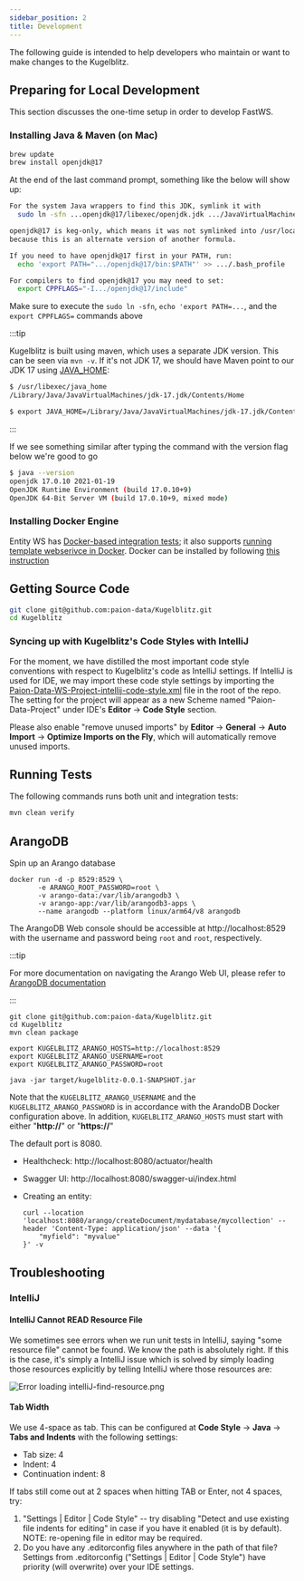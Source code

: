 ```yaml
---
sidebar_position: 2
title: Development
---
```


The following guide is intended to help developers who maintain or want to make changes to the Kugelblitz.

Preparing for Local Development
-------------------------------

This section discusses the one-time setup in order to develop FastWS.

### Installing Java & Maven (on Mac)

```bash
brew update
brew install openjdk@17
```

At the end of the last command prompt, something like the below will show up:

```bash
For the system Java wrappers to find this JDK, symlink it with
  sudo ln -sfn ...openjdk@17/libexec/openjdk.jdk .../JavaVirtualMachines/openjdk-17.jdk

openjdk@17 is keg-only, which means it was not symlinked into /usr/local,
because this is an alternate version of another formula.

If you need to have openjdk@17 first in your PATH, run:
  echo 'export PATH=".../openjdk@17/bin:$PATH"' >> .../.bash_profile

For compilers to find openjdk@17 you may need to set:
  export CPPFLAGS="-I.../openjdk@17/include"
```

Make sure to execute the `sudo ln -sfn`, `echo 'export PATH=...`, and the `export CPPFLAGS=` commands above

:::tip

Kugelblitz is built using maven, which uses a separate JDK version. This can be seen via `mvn -v`. If it's not JDK 17, we
should have Maven point to our JDK 17 using [JAVA_HOME](https://stackoverflow.com/a/2503679):

```bash
$ /usr/libexec/java_home
/Library/Java/JavaVirtualMachines/jdk-17.jdk/Contents/Home

$ export JAVA_HOME=/Library/Java/JavaVirtualMachines/jdk-17.jdk/Contents/Home
```

:::

If we see something similar after typing the command with the version flag below we're good to go

```bash
$ java --version
openjdk 17.0.10 2021-01-19
OpenJDK Runtime Environment (build 17.0.10+9)
OpenJDK 64-Bit Server VM (build 17.0.10+9, mixed mode)
```

### Installing Docker Engine

Entity WS has
[Docker-based integration tests](https://github.com/paion-data/kugelblitz/blob/master/src/test/java/org/paiondata/ws/entity/arango/ArangoControllerIT.java);
it also supports
[running template webserivce in Docker](https://github.com/paion-data/kugelblitz/blob/master/src/test/java/org/paiondata/ws/entity/DockerComposeIT.java).
Docker can be installed by following [this instruction](https://docs.docker.com/desktop/setup/install/mac-install/)

Getting Source Code
-------------------

```bash
git clone git@github.com:paion-data/Kugelblitz.git
cd Kugelblitz
```

### Syncing up with Kugelblitz's Code Styles with IntelliJ

For the moment, we have distilled the most important code style conventions with respect to Kugelblitz's code as IntelliJ
settings. If IntelliJ is used for IDE, we may import these code style settings by importing the
[Paion-Data-WS-Project-intellij-code-style.xml](https://raw.githubusercontent.com/paion-data/.github/refs/heads/master/Paion-Data-WS-Project-intellij-code-style.xml)
file in the root of the repo. The setting for the project will appear as a new Scheme named "Paion-Data-Project" under
IDE's __Editor__ -> __Code Style__ section.

Please also enable "remove unused imports" by __Editor__ -> __General__ -> __Auto Import__ -> __Optimize Imports on the
Fly__, which will automatically remove unused imports.

Running Tests
-------------

The following commands runs both unit and integration tests:

```bash
mvn clean verify
```

ArangoDB
--------

Spin up an Arango database

```console
docker run -d -p 8529:8529 \
       -e ARANGO_ROOT_PASSWORD=root \
       -v arango-data:/var/lib/arangodb3 \
       -v arango-app:/var/lib/arangodb3-apps \
       --name arangodb --platform linux/arm64/v8 arangodb
```

The ArangoDB Web console should be accessible at http://localhost:8529 with the username and password being `root` and
`root`, respectively.

:::tip

For more documentation on navigating the Arango Web UI, please refer to
[ArangoDB documentation](https://arango.paion-data.dev/stable/components/web-interface/)

:::

```console
git clone git@github.com:paion-data/Kugelblitz.git
cd Kugelblitz
mvn clean package

export KUGELBLITZ_ARANGO_HOSTS=http://localhost:8529
export KUGELBLITZ_ARANGO_USERNAME=root
export KUGELBLITZ_ARANGO_PASSWORD=root

java -jar target/kugelblitz-0.0.1-SNAPSHOT.jar
```

Note that the `KUGELBLITZ_ARANGO_USERNAME` and the `KUGELBLITZ_ARANGO_PASSWORD` is in accordance with the ArandoDB Docker
configuration above. In addition, `KUGELBLITZ_ARANGO_HOSTS` must start with either "__http://__" or "__https://__"

The default port is 8080.

- Healthcheck: http://localhost:8080/actuator/health
- Swagger UI: http://localhost:8080/swagger-ui/index.html
- Creating an entity:

  ```console
  curl --location 'localhost:8080/arango/createDocument/mydatabase/mycollection' --header 'Content-Type: application/json' --data '{
      "myfield": "myvalue"
  }' -v
  ```

Troubleshooting
---------------

### IntelliJ

#### IntelliJ Cannot READ Resource File

We sometimes see errors when we run unit tests in IntelliJ, saying "some resource file" cannot be found. We know the
path is absolutely right. If this is the case, it's simply a IntelliJ issue which is solved by simply loading those
resources explicitly by telling IntelliJ where those resources are:

![Error loading intelliJ-find-resource.png](img/intelliJ-find-resource.png)

#### Tab Width

We use 4-space as tab. This can be configured at __Code Style__ -> __Java__ -> __Tabs and Indents__ with the following
settings:

- Tab size: 4
- Indent: 4
- Continuation indent: 8

If tabs still come out at 2 spaces when hitting TAB or Enter, not 4 spaces, try:

1. "Settings | Editor | Code Style" -- try disabling "Detect and use existing file indents for editing" in case if you
   have it enabled (it is by default). NOTE: re-opening file in editor may be required.
2. Do you have any .editorconfig files anywhere in the path of that file? Settings from .editorconfig
   ("Settings | Editor | Code Style") have priority (will overwrite) over your IDE settings.

